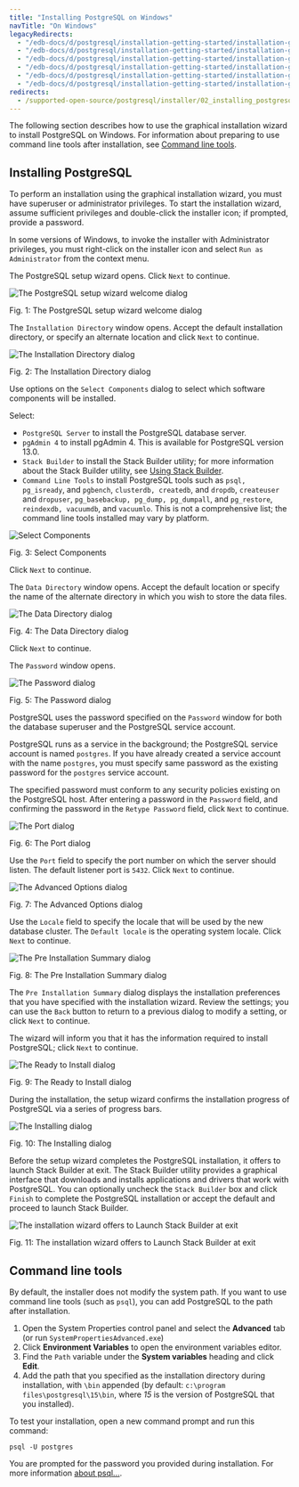 ```yaml
---
title: "Installing PostgreSQL on Windows"
navTitle: "On Windows"
legacyRedirects:
  - "/edb-docs/d/postgresql/installation-getting-started/installation-guide/13.0/invoking_the_graphical_installer.html"
  - "/edb-docs/d/postgresql/installation-getting-started/installation-guide-installers/11/PostgreSQL_Installation_Guide.1.08.html"
  - "/edb-docs/d/postgresql/installation-getting-started/installation-guide-installers/12/invoking_the_graphical_installer.html"
  - "/edb-docs/d/postgresql/installation-getting-started/installation-guide-installers/9.5/PostgreSQL_Installation_Guide.1.08.html"
  - "/edb-docs/d/postgresql/installation-getting-started/installation-guide-installers/9.6/PostgreSQL_Installation_Guide.1.08.html"
  - "/edb-docs/d/postgresql/installation-getting-started/installation-guide-installers/10/PostgreSQL_Installation_Guide.1.09.html"
redirects:
  - /supported-open-source/postgresql/installer/02_installing_postgresql_with_the_graphical_installation_wizard/01_invoking_the_graphical_installer/
---
```

The following section describes how to use the graphical installation wizard to install PostgreSQL on Windows. For information about preparing to use command line tools after installation, see [Command line tools](#command-line-tools).

## Installing PostgreSQL

To perform an installation using the graphical installation wizard, you must have superuser or administrator privileges. To start the installation wizard, assume sufficient privileges and double-click the installer icon; if prompted, provide a password.

In some versions of Windows, to invoke the installer with Administrator privileges, you must right-click on the installer icon and select `Run as Administrator` from the context menu.

The PostgreSQL setup wizard opens. Click `Next` to continue.

![The PostgreSQL setup wizard welcome dialog](../images/welcome.png)

Fig. 1: The PostgreSQL setup wizard welcome dialog

The `Installation Directory` window opens. Accept the default installation directory, or specify an alternate location and click `Next` to continue.

![The Installation Directory dialog](../images/installation_directory.png)

Fig. 2: The Installation Directory dialog

Use options on the `Select Components` dialog to select which software components will be installed.

Select:

-   `PostgreSQL Server` to install the PostgreSQL database server.
-   `pgAdmin 4` to install pgAdmin 4. This is available for PostgreSQL version 13.0.
-   `Stack Builder` to install the Stack Builder utility; for more information about the Stack Builder utility, see [Using Stack Builder](../03_using_stackbuilder).
-   `Command Line Tools` to install PostgreSQL tools such as `psql, pg_isready`, and `pgbench`, `clusterdb, createdb`, and `dropdb`, `createuser` and `dropuser`, `pg_basebackup, pg_dump, pg_dumpall`, and `pg_restore`, `reindexdb, vacuumdb`, and `vacuumlo`. This is not a comprehensive list; the command line tools installed may vary by platform.

![Select Components](../images/select_components.png)

Fig. 3: Select Components

Click `Next` to continue.

The `Data Directory` window opens. Accept the default location or specify the name of the alternate directory in which you wish to store the data files.

![The Data Directory dialog](../images/data_directory.png)

Fig. 4: The Data Directory dialog

Click `Next` to continue.

The `Password` window opens.

![The Password dialog](../images/password.png)

Fig. 5: The Password dialog

PostgreSQL uses the password specified on the `Password` window for both the database superuser and the PostgreSQL service account.

PostgreSQL runs as a service in the background; the PostgreSQL service account is named `postgres`. If you have already created a service account with the name `postgres`, you must specify same password as the existing password for the `postgres` service account.

The specified password must conform to any security policies existing on the PostgreSQL host. After entering a password in the `Password` field, and confirming the password in the `Retype Password` field, click `Next` to continue.

![The Port dialog](../images/the_port_dialog.png)

Fig. 6: The Port dialog

Use the `Port` field to specify the port number on which the server should listen. The default listener port is `5432`. Click `Next` to continue.

![The Advanced Options dialog](../images/aug11_ad.png)

Fig. 7: The Advanced Options dialog

Use the `Locale` field to specify the locale that will be used by the new database cluster. The `Default locale` is the operating system locale. Click `Next` to continue.

![The Pre Installation Summary dialog](../images/preinstallation.png)

Fig. 8: The Pre Installation Summary dialog

The `Pre Installation Summary` dialog displays the installation preferences that you have specified with the installation wizard. Review the settings; you can use the `Back` button to return to a previous dialog to modify a setting, or click `Next` to continue.

The wizard will inform you that it has the information required to install PostgreSQL; click `Next` to continue.

![The Ready to Install dialog](../images/ready_to_install.png)

Fig. 9: The Ready to Install dialog

During the installation, the setup wizard confirms the installation progress of PostgreSQL via a series of progress bars.

![The Installing dialog](../images/installing.png)

Fig. 10: The Installing dialog

Before the setup wizard completes the PostgreSQL installation, it offers to launch Stack Builder at exit. The Stack Builder utility provides a graphical interface that downloads and installs applications and drivers that work with PostgreSQL. You can optionally uncheck the `Stack Builder` box and click `Finish` to complete the PostgreSQL installation or accept the default and proceed to launch Stack Builder.

![The installation wizard offers to Launch Stack Builder at exit](../images/installation_complete.png)

Fig. 11: The installation wizard offers to Launch Stack Builder at exit

## Command line tools

By default, the installer does not modify the system path. If you want to use command line tools (such as `psql`), you can add PostgreSQL to the path after installation.

1.  Open the System Properties control panel and select the **Advanced** tab (or run `SystemPropertiesAdvanced.exe`)
2.  Click **Environment Variables** to open the environment variables editor.
3.  Find the `Path` variable under the **System variables** heading and click **Edit**.
4.  Add the path that you specified as the installation directory during installation, with `\bin` appended (by default: `c:\program files\postgresql\15\bin`, where *15* is the version of PostgreSQL that you installed).

To test your installation, open a new command prompt and run this command:

```shell
psql -U postgres
```

You are prompted for the password you provided during installation. For more information [about psql...](http://postgresguide.com/utilities/psql.html).

